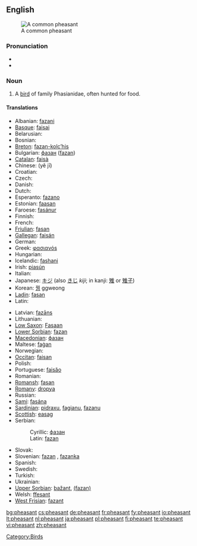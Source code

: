 {{wikipedia}}
==English==
[[Image:Common Pheasant (Hybride).jpg|thumb|A common pheasant]]

===Pronunciation===
* {{IPA|/'fɛsənt/}}
* {{audio|en-us-pheasant.ogg|Audio (US)}}

===Noun===
{{en-noun}}

# A [[bird]] of family Phasianidae, often hunted for food.

====Translations====
{{trans-top|a bird of family Phasianidae, often hunted for food}}
* Albanian: [[fazani]]
* [[Basque]]: [[faisai]]
* Belarusian: {{t-|be|фазан|sc=Cyrl|xs=Belarusian}}
* Bosnian: {{t-|bs|fazan|m}}
* [[Breton]]: [[fazan-kolc’his]]
* Bulgarian: [[фазан]] ([[fazan]])
* [[Catalan]]: [[faisà]]
* Chinese: {{zh-ts|野雞|野鸡}} (yě jī)
* Croatian: {{t-|hr|fazan|m}}
* Czech: {{t-|cs|bažant}}
* Danish: {{t-|da|fasan}}
* Dutch: {{t+|nl|fazant|m}}
* Esperanto: [[fazano]]
* Estonian: [[faasan]]
* Faroese: [[fasánur]]
* Finnish: {{t+|fi|fasaani}}
* French: {{t+|fr|faisan|m}}
* [[Friulian]]: [[fasan]]
* [[Gallegan]]: [[faisán]]
* German: {{t+|de|Fasan|m}}
* Greek: [[φασιανόs]]
* Hungarian: {{t-|hu|fácán}}
* Icelandic: [[fashani]]
* Irish: [[piasún]]
* Italian: {{t+|it|fagiano|m}}
* Japanese: [[キジ]] (also [[きじ]] ''kiji''; in kanji: [[雉]] or [[雉子]])
* Korean: [[꿩]] ggweong
* [[Ladin]]: [[fasan]]
* Latin: {{t+|la|phasianus|m}}
{{trans-mid}}
* Latvian: [[fazāns]]
* Lithuanian: {{t+|lt|fazanas|xs=Lithuanian}}
* [[Low Saxon]]: [[Fasaan]] {{m}}
* [[Lower Sorbian]]: [[fazan]]
* [[Macedonian]]: [[фазан]]
* Maltese: [[faġan]]
* Norwegian: {{t-|no|fasan}}
* [[Occitan]]: [[faisan]]
* Polish: {{t+|pl|bażant}}
* Portuguese: [[faisăo]]
* Romanian: {{t+|ro|fazan}}
* [[Romansh]]: [[fasan]]
* [[Romany]]: [[dropya]] {{f}}
* Russian: {{t+|ru|фазан|m|sc=Cyrl}}
* [[Sami]]: [[fasána]]
* [[Sardinian]]: [[pidraxu]], [[fagianu]], [[fazanu]]
* [[Scottish]]: [[easag]]
* Serbian:
*: Cyrillic: [[фазан#Serbian|фазан]] {{m}}
*: Latin: [[fazan#Serbian|fazan]] {{m}}
* Slovak: {{t-|sk|bažant}}
* Slovenian: [[fazan]] {{m}}, [[fazanka]] {{f}}
* Spanish: {{t-|es|faisán|m}}
* Swedish: {{t+|sv|fasan}}
* Turkish: {{t+|tr|sülün}}
* Ukrainian: {{t-|uk|фазан|sc=Cyrl|xs=Ukrainian}}
* [[Upper Sorbian]]: [[bažant]], [[(fazan)]]
* Welsh: [[ffesant]]
* [[West Frisian]]: [[fazant]]
{{trans-bottom}}

[[Category:Birds]]

[[bg:pheasant]]
[[cs:pheasant]]
[[de:pheasant]]
[[fr:pheasant]]
[[fy:pheasant]]
[[io:pheasant]]
[[lt:pheasant]]
[[nl:pheasant]]
[[ja:pheasant]]
[[pl:pheasant]]
[[fi:pheasant]]
[[te:pheasant]]
[[vi:pheasant]]
[[zh:pheasant]]